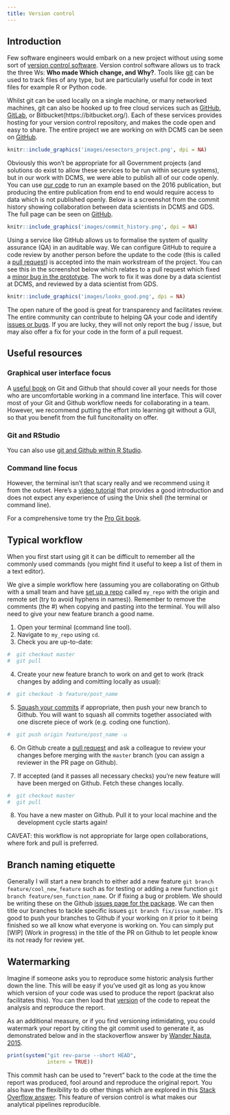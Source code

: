 ```yaml
---
title: Version control
---
```


## Introduction

Few software engineers would embark on a new project without using some sort of [version control software](https://en.wikipedia.org/wiki/Version_control). Version control software allows us to track the three Ws: **Who made Which change, and Why?**. Tools like [git](https://git-scm.com/) can be used to track files of any type, but are particularly useful for code in text files for example R or Python code.

Whilst git can be used locally on a single machine, or many networked machines, git can also be hooked up to free cloud services such as [GitHub](https://github.com/), [GitLab](https://about.gitlab.com/), or Bitbucket(https://bitbucket.org/). Each of these services provides hosting for your version control repository, and makes the code open and easy to share. The entire project we are working on with DCMS can be seen on [GitHub](https://github.com/ukgovdatascience/eesectors).

```r
knitr::include_graphics('images/eesectors_project.png', dpi = NA)
```

Obviously this won’t be appropriate for all Government projects (and solutions do exist to allow these services to be run within secure systems), but in our work with DCMS, we were able to publish all of our code openly. You can use [our code](https://github.com/ukgovdatascience/eesectors) to run an example based on the 2016 publication, but producing the entire publication from end to end would require access to data which is not published openly. Below is a screenshot from the commit history showing collaboration between data scientists in DCMS and GDS. The full page can be seen on [GitHub](https://github.com/ukgovdatascience/eesectors/commits/master).

```r
knitr::include_graphics('images/commit_history.png', dpi = NA)
```

Using a service like GitHub allows us to formalise the system of quality assurance (QA) in an auditable way. We can configure GitHub to require a code review by another person before the update to the code (this is called a [pull request](https://help.github.com/articles/about-pull-requests/)) is accepted into the main workstream of the project. You can see this in the screenshot below which relates to a pull request which fixed a [minor bug in the prototype](https://github.com/ukgovdatascience/eesectors/pull/71). The work to fix it was done by a data scientist at DCMS, and reviewed by a data scientist from GDS.

```r
knitr::include_graphics('images/looks_good.png', dpi = NA)
```

The open nature of the good is great for transparency and facilitates review. The entire community can contribute to helping QA your code and identify [issues or bugs](https://github.com/ukgovdatascience/eesectors/issues). If you are lucky, they will not only report the bug / issue, but may also offer a fix for your code in the form of a pull request.

## Useful resources

### Graphical user interface focus

A [useful book](http://happygitwithr.com/) on Git and Github that should cover all your needs for those who are uncomfortable working in a command line interface. This will cover most of your Git and Github workflow needs for collaborating in a team. However, we recommend putting the effort into learning git without a GUI, so that you benefit from the full funcitonality on offer.

### Git and RStudio

You can also use [git and Github within R Studio](http://r-pkgs.had.co.nz/git.html).

### Command line focus

However, the terminal isn't that scary really and we recommend using it from the outset. Here's a [video tutorial](https://swcarpentry.github.io/git-novice/) that provides a good introduction and does not expect any experience of using the Unix shell (the terminal or command line).

For a comprehensive tome try the [Pro Git book](https://git-scm.com/book/en/v2).

## Typical workflow

When you first start using git it can be difficult to remember all the commonly used commands (you might find it useful to keep a list of them in a text editor).

We give a simple workflow here (assuming you are collaborating on Github with a small team and have [set up a repo](https://help.github.com/articles/creating-a-new-repository/) called `my_repo` with the origin and remote set (try to avoid hyphens in names)). Remember to remove the comments (the #) when copying and pasting into the terminal. You will also need to give your new feature branch a good name.

1. Open your terminal (command line tool).
2. Navigate to `my_repo` using `cd`.
3. Check you are up-to-date:

```r

#  git checkout master
#  git pull

```

4. Create your new feature branch to work on and get to work (track changes by adding and comitting locally as usual):

```r
#  git checkout -b feature/post_name
```

5. [Squash your commits](https://stackoverflow.com/questions/5189560/squash-my-last-x-commits-together-using-git) if appropriate, then push your new branch to Github. You will want to squash all commits together associated with one discrete piece of work (e.g. coding one function).

```r
#  git push origin feature/post_name -u
```

6. On Github create a [pull request](https://help.github.com/articles/about-pull-requests/) and ask a colleague to review your changes before merging with the `master` branch (you can assign a reviewer in the PR page on Github).

7. If accepted (and it passes all necessary checks) you're new feature will have been merged on Github. Fetch these changes locally.

```r
#  git checkout master
#  git pull
```

8. You have a new master on Github. Pull it to your local machine and the development cycle starts again!

CAVEAT: this workflow is not appropriate for large open collaborations, where fork and pull is preferred.

## Branch naming etiquette

Generally I will start a new branch to either add a new feature `git branch feature/cool_new_feature` such as for testing or adding a new function `git branch feature/sen_function_name`. Or if fixing a bug or problem. We should be writing these on the Github [issues page for the package](https://github.com/ukgovdatascience/rap_companion/issues). We can then title our branches to tackle specific issues `git branch fix/issue_number`.
It's good to push your branches to Github if your working on it prior to it being finished so we all know what everyone is working on. You can simply put [WIP] (Work in progress) in the title of the PR on Github to let people know its not ready for review yet.

## Watermarking

Imagine if someone asks you to reproduce some historic analysis further down the line. This will be easy if you've used git as long as you know which version of your code was used to produce the report (packrat also facilitates this). You can then load that [version](http://r-pkgs.had.co.nz/description.html#version) of the code to repeat the analysis and reproduce the report.

As an additional measure, or if you find versioning intimidating, you could watermark your report by citing the git commit used to generate it, as demonstrated below and in the stackoverflow answer by [Wander Nauta, 2015](https://stackoverflow.com/questions/32260956/show-git-version-in-r-code).

```r
print(system("git rev-parse --short HEAD",
             intern = TRUE))

```

This commit hash can be used to "revert" back to the code at the time the report was produced, fool around and reproduce the original report. You also have the flexibility to do other things which are explored in this [Stack Overflow answer](https://stackoverflow.com/questions/4114095/how-to-revert-git-repository-to-a-previous-commit). This feature of version control is what makes our analytical pipelines reproducible.

